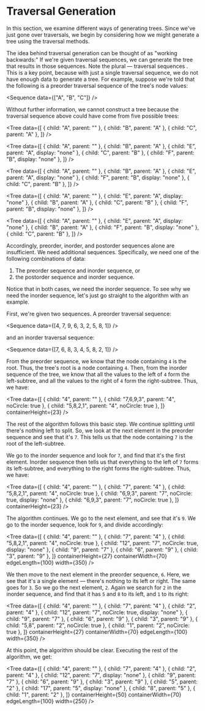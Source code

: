 # Traversal Generation

In this section, we examine different ways of generating trees. Since we've
just gone over traversals, we begin by considering how we might generate a
tree using the traversal methods.

The idea behind traversal generation can be thought of as "working
backwards:" If we're given traversal sequences, we can generate the tree
that results in those sequences. Note the plural &mdash; traversal
sequences . This is a key point, because with just a single traversal
sequence, we do not have enough data to generate a tree. For example,
suppose we're told that the following is a preorder traversal sequence of
the tree's node values:

<Sequence data={["A", "B", "C"]} />

Without further information, we cannot construct a tree because the
traversal sequence above could have come from five possible trees:

<Tree
	data={[
		{ child: "A", parent: "" },
		{ child: "B", parent: "A" },
		{ child: "C", parent: "A" },
	]}
/>

<Tree
	data={[
		{ child: "A", parent: "" },
		{ child: "B", parent: "A" },
		{ child: "E", parent: "A", display: "none" },
		{ child: "C", parent: "B" },
		{ child: "F", parent: "B", display: "none" },
	]}
/>

<Tree
	data={[
		{ child: "A", parent: "" },
		{ child: "B", parent: "A" },
		{ child: "E", parent: "A", display: "none" },
		{ child: "F", parent: "B", display: "none" },
		{ child: "C", parent: "B" },
	]}
/>

<Tree
	data={[
		{ child: "A", parent: "" },
		{ child: "E", parent: "A", display: "none" },
		{ child: "B", parent: "A" },
		{ child: "C", parent: "B" },
		{ child: "F", parent: "B", display: "none" },
	]}
/>

<Tree
	data={[
		{ child: "A", parent: "" },
		{ child: "E", parent: "A", display: "none" },
		{ child: "B", parent: "A" },
		{ child: "F", parent: "B", display: "none" },
		{ child: "C", parent: "B" },
	]}
/>

Accordingly, preorder, inorder, and postorder sequences alone are
insufficient. We need additional sequences. Specifically, we need one of
the following combinations of data:

1. The preorder sequence and inorder sequence, or
2. the postorder sequence and inorder sequence.

Notice that in both cases, we need the inorder sequence. To see why we need
the inorder sequence, let's just go straight to the algorithm with an
example.

First, we're given two sequences. A preorder traversal sequence:

<Sequence data={[4, 7, 9, 6, 3, 2, 5, 8, 1]} />

and an inorder traversal sequence:

<Sequence data={[7, 6, 8, 3, 4, 5, 8, 2, 1]} />

From the preorder sequence, we know that the node containing `4` is the
root. Thus, the tree's root is a node containing `4`. Then, from the
inorder sequence of the tree, we know that all the values to the left of
`4` form the left-subtree, and all the values to the right of `4` form the
right-subtree. Thus, we have:

<Tree
	data={[
		{ child: "4", parent: "" },
		{ child: "7,6,9,3", parent: "4", noCircle: true },
		{ child: "5,8,2,1", parent: "4", noCircle: true },
	]}
	containerHeight={23}
/>

The rest of the algorithm follows this basic step. We continue splitting
until there's nothing left to split. So, we look at the next element in the
preorder sequence and see that it's `7`. This tells us that the node
containing `7` is the root of the left-subtree.

We go to the inorder sequence and look for `7`, and find that it's the
first element. Inorder sequence then tells us that everything to the left
of `7` forms its left-subtree, and everything to the right forms the
right-subtree. Thus, we have:

<Tree
	data={[
		{ child: "4", parent: "" },
		{ child: "7", parent: "4" },
		{ child: "5,8,2,1", parent: "4", noCircle: true },
		{ child: "6,9,3", parent: "7", noCircle: true, display: "none" },
		{ child: "6,9,3", parent: "7", noCircle: true },
	]}
	containerHeight={23}
/>

The algorithm continues. We go to the next element, and see that it's `9`.
We go to the inorder sequence, look for `9`, and divide accordingly:

<Tree
	data={[
		{ child: "4", parent: "" },
		{ child: "7", parent: "4" },
		{ child: "5,8,2,1", parent: "4", noCircle: true },
		{ child: "12", parent: "7", noCircle: true, display: "none" },
		{ child: "9", parent: "7" },
		{ child: "6", parent: "9" },
		{ child: "3", parent: "9" },
	]}
	containerHeight={27}
	containerWidth={70}
	edgeLength={100}
	width={350}
/>

We then move to the next element in the preorder sequence, `6`. Here, we
see that it's a single element &mdash; there's nothing to its left or
right. The same goes for `3`. So we go the next element, `2`. Again we
search for `2` in the inorder sequence, and find that it has `5` and `8` to
its left, and `1` to its right:

<Tree
	data={[
		{ child: "4", parent: "" },
		{ child: "7", parent: "4" },
		{ child: "2", parent: "4" },
		{ child: "12", parent: "7", noCircle: true, display: "none" },
		{ child: "9", parent: "7" },
		{ child: "6", parent: "9" },
		{ child: "3", parent: "9" },
		{ child: "5,8", parent: "2", noCircle: true },
		{ child: "1", parent: "2", noCircle: true },
	]}
	containerHeight={27}
	containerWidth={70}
	edgeLength={100}
	width={350}
/>

At this point, the algorithm should be clear. Executing the rest of the
algorithm, we get:

<Tree
	data={[
		{ child: "4", parent: "" },
		{ child: "7", parent: "4" },
		{ child: "2", parent: "4" },
		{ child: "12", parent: "7", display: "none" },
		{ child: "9", parent: "7" },
		{ child: "6", parent: "9" },
		{ child: "3", parent: "9" },
		{ child: "5", parent: "2" },
		{ child: "17", parent: "5", display: "none" },
		{ child: "8", parent: "5" },
		{ child: "1", parent: "2" },
	]}
	containerHeight={50}
	containerWidth={70}
	edgeLength={100}
	width={250}
/>

